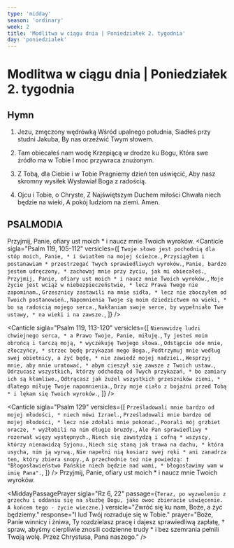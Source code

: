 ```yaml
---
type: 'midday'
season: 'ordinary'
week: 2
title: 'Modlitwa w ciągu dnia | Poniedziałek 2. tygodnia'
day: 'poniedzialek'
---
```


# Modlitwa w ciągu dnia | Poniedziałek 2. tygodnia

<OpeningVersicle />

## Hymn

1. Jezu, zmęczony wędrówką
Wśród upalnego południa,
Siadłeś przy studni Jakuba,
By nas orzeźwić Twym słowem.

2. Tam obiecałeś nam wodę
Krzepiącą w drodze ku Bogu,
Która swe źródło ma w Tobie
I moc przywraca znużonym.

3. Z Tobą, dla Ciebie i w Tobie
Pragniemy dzień ten uświęcić,
Aby nasz skromny wysiłek
Wysławiał Boga z radością.

4. Ojcu i Tobie, o Chryste,
Z Najświętszym Duchem miłości
Chwała niech będzie na wieki,
A pokój ludziom na ziemi. Amen.

## PSALMODIA

<Antiphon>Przyjmij, Panie, ofiary ust moich * i naucz mnie Twoich wyroków.</Antiphon>
<Canticle
  sigla="Psalm 119, 105-112"
  versicles={[
`Twoje słowo jest pochodnią dla stóp moich, Panie, *
i światłem na mojej ścieżce.`,
`Przysiągłem i postanawiam *
przestrzegać Twych sprawiedliwych wyroków.`,
`Panie, bardzo jestem udręczony, *
zachowaj mnie przy życiu, jak mi obiecałeś.`,
`Przyjmij, Panie, ofiary ust moich *
i naucz mnie Twoich wyroków.`,
`Moje życie jest wciąż w niebezpieczeństwie, *
lecz Prawa Twego nie zapominam.`,
`Grzesznicy zastawili na mnie sidła, *
lecz nie zboczyłem od Twoich postanowień.`,
`Napomnienia Twoje są moim dziedzictwem na wieki, *
bo są radością mojego serca.`,
`Nakłaniam swoje serce, by wypełniało Twe ustawy, *
na wieki i na zawsze.`,
  ]}
/>

<Canticle
  sigla="Psalm 119, 113-120"
  versicles={[
`Nienawidzę ludzi chwiejnego serca, *
a Prawo Twoje, Panie, miłuję.`,
`Ty jesteś moim obrońcą i tarczą moją, *
wyczekuję Twojego słowa.`,
`Odstąpcie ode mnie, złoczyńcy, *
strzec będę przykazań mego Boga.`,
`Podtrzymuj mnie według swej obietnicy, a żyć będę, *
nie zawiedź mojej nadziei.`,
`Wesprzyj mnie, aby mnie uratować, *
abym cieszył się zawsze z Twoich ustaw.`,
`Odrzucasz wszystkich, którzy odchodzą od Twych przykazań, *
bo zamiary ich są kłamliwe.`,
`Odtrącasz jak żużel wszystkich grzeszników ziemi, *
dlatego miłuję Twoje napomnienia.`,
`Drży moje ciało z bojaźni przed Tobą *
i lękam się Twoich wyroków.`,
  ]}
/>

<Canticle
  sigla="Psalm 129"
  versicles={[
`Prześladowali mnie bardzo od mojej młodości, *
niech mówi Izrael.`,
`Prześladowali mnie bardzo od mojej młodości, *
lecz nie zdołali mnie pokonać.`,
`Poorali mój grzbiet oracze, *
wyżłobili na nim długie bruzdy.`,
`Ale Pan sprawiedliwy *
rozerwał więzy występnych.`,
`Niech się zawstydzą i cofną *
wszyscy, którzy nienawidzą Syjonu.`,
`Niech się staną jak trawa na dachu, *
która usycha, nim ją wyrwą.`,
`Nie napełni nią kosiarz swej ręki *
ani zanadrza ten, który zbiera snopy.`,
`A przechodnie też nie powiedzą: †
"Błogosławieństwo Pańskie niech będzie nad wami, *
błogosławimy wam w imię Pana".`,
  ]}
/>
<Antiphon>Przyjmij, Panie, ofiary ust moich * i naucz mnie Twoich wyroków.</Antiphon>

<WeeklyRotation>
  <MiddayPassagePrayer
    sigla="Kpł 20, 26"
    passage="Będziecie dla Mnie święci, bo Ja jestem święty, Ja Pan, i oddzieliłem was od innych narodów, abyście byli moimi."
    versicle="Błogosławiony naród, którego Pan jest Bogiem."
    response="Lud, który On wybrał na dziedzictwo swoje."
    prayer="Boże, najlepszy Ojcze, † Ty ustanowiłeś pracę, aby dzięki niej ludzie mogli się rozwijać i wzajemnie sobie pomagać, * spraw, abyśmy wytrwale pracowali i żyli jak Twoje dzieci w duchu prawdziwej miłości. Przez Chrystusa, Pana naszego."
  />

  <MiddayPassagePrayer
    sigla="Rz 6, 22"
    passage={`Teraz, po wyzwoleniu z grzechu i oddaniu się na służbę Bogu, jako owoc zbieracie uświęcenie. A końcem tego - życie wieczne.`}
    versicle="Zwróć się ku nam, Boże, a żyć będziemy."
    response="I lud Twój rozraduje się w Tobie."
    prayer="Boże, Panie winnicy i żniwa, Ty rozdzielasz pracę i dajesz sprawiedliwą zapłatę, † spraw, abyśmy cierpliwie znosili codzienne trudy * i bez szemrania pełnili Twoją wolę. Przez Chrystusa, Pana naszego."
  />

  <MiddayPassagePrayer
    sigla="Kol 1, 21-22"
    passage="Was, którzy byliście niegdyś obcymi dla Boga i Jego wrogami przez sposób myślenia i wasze złe czyny, teraz znów pojednał w doczesnym Jego ciele przez śmierć, by stawić was wobec siebie jako świętych i nieskalanych, i nienagannych."
    versicle="Śpiewajcie Panu, słudzy Jego."
    response="Wyznawajcie Mu, bo jest święty."
    prayer="Boże, na Twoje wezwanie stajemy przed Tobą w godzinie, o której Apostołowie przychodzili do świątyni, † spraw, aby modlitwa, jaką szczerym sercem zanosimy w imię Jezusa, * przyniosła zbawienie wszystkim wzywającym Twego imienia. Przez Chrystusa, Pana naszego."
  />
</WeeklyRotation>
